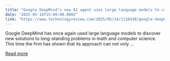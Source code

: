 ```yaml
---
title: "Google DeepMind’s new AI agent uses large language models to crack real-world problems"
date: "2025-05-14T15:00:08.000Z"
link: "https://www.technologyreview.com/2025/05/14/1116438/google-deepminds-new-ai-uses-large-language-models-to-crack-real-world-problems/"
---
```


Google DeepMind has once again used large language models to discover new solutions to long-standing problems in math and computer science. This time the firm has shown that its approach can not only ...

[Read more](https://www.technologyreview.com/2025/05/14/1116438/google-deepminds-new-ai-uses-large-language-models-to-crack-real-world-problems/)
